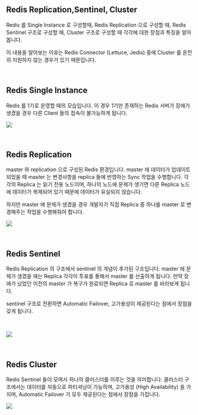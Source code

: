 ## Redis Replication,Sentinel, Cluster

Redis 를 Single Instance 로 구성할때, Redis Replication 으로 구성할 때, Redis Sentinel 구조로 구성할 때, Cluster 구조로 구성할 때 각각에 대한 장점과 특징을 알아봅니다.<br/>

이 내용을 알아보는 이유는 Redis Connector (Lettuce, Jedis) 중에 Cluster 를 온전히 지원하지 않는 경우가 있기 때문입니다.<br/>

<br/>



## Redis Single Instance

Redis 를 1기로 운영할 때의 모습입니다. 이 경우 1기만 존재하는 Redis 서버가 장애가 생겼을 경우 다른 Client 들의 접속이 불가능하게 됩니다.

![](./img/redis-replication-sentinel-cluster/single-instance.png)

<br/>



## Redis Replication

master 와 replication 으로 구성된 Redis 환경입니다. master 에 데이터가 업데이트 되었을 때 master 는 변경사항을 replica 들에 반영하는 Sync 작업을 수행합니다. 각각의 Replica 는 읽기 전용 노드이며, 하나의 노드에 문제가 생기면 다른 Replica 노드에 데이터가 복제되어 있기 때문에 데이터가 유실되지 않습니다.<br/>

하지만 master 에 문제가 생겼을 경우 개발자가 직접 Replica 중 하나를 master 로 변경해주는 작업을 수행해줘야 합니다.<br/>

![](./img/redis-replication-sentinel-cluster/replication.png)

<br/>



## Redis Sentinel

Redis Replication 의 구조에서 sentinel 의 개념이 추가된 구조입니다. master 에 문제가 생겼을 때는 Replica 각각이 투표를 통해서 master 를 선출하게 됩니다. 만약 장애가 났었던 이전의 master 가 복구가 완료되면 Replica 로 master 를 바라보게 됩니다.<br/>

sentinel 구조로 전환하면 Automatic Failover, 고가용성이 제공된다는 점에서 장점을 갖게 됩니다.<br/>

<br/>

![](./img/redis-replication-sentinel-cluster/sentinel.png)

<br/>



## Redis Cluster

Redis Sentinel 들이 모여서 하나의 클러스터를 이루는 것을 의미합니다. 클러스터 구조에서는 데이터를 자동으로 파티셔닝이 가능하며, 고가용성 (High Availability) 을 가지며, Automatic Failover 가 모두 제공된다는 점에서 장점을 가집니다.<br/>

![](./img/redis-replication-sentinel-cluster/redis-cluster.png)

